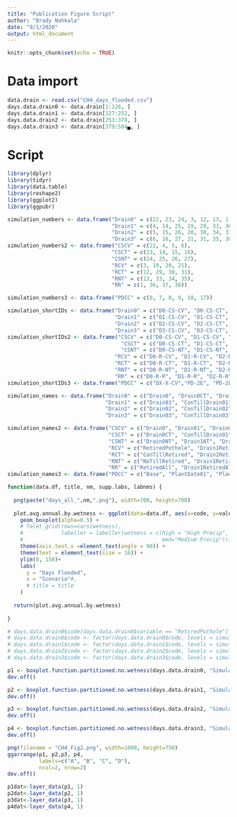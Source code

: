 ```yaml
---
title: "Publication Figure Script"
author: "Brady Nahkala"
date: "9/1/2020"
output: html_document
---
```


```r
knitr::opts_chunk$set(echo = TRUE)
```

# Data import

```r
data.drain <- read.csv("CH4_days_flooded.csv")
days.data.drain0 <- data.drain[1:126, ]
days.data.drain1 <- data.drain[127:252, ]
days.data.drain2 <- data.drain[253:378, ]
days.data.drain3 <- data.drain[379:504▄, ]
```

# Script
```r
library(dplyr)
library(tidyr)
library(data.table)
library(reshape2)
library(ggplot2)
library(ggpubr)

```

```r
simulation_numbers <- data.frame("Drain0" = c(22, 23, 24, 3, 12, 13, 1),
                                 "Drain1" = c(4, 14, 25, 19, 29, 33, 36),
                                 "Drain2" = c(5, 15, 26, 20, 30, 34, 37),
                                 "Drain3" = c(6, 16, 27, 21, 31, 35, 38))
simulation_numbers2 <- data.frame("CSCV" = c(22, 4, 5, 6),
                                 "CSCT" = c(23, 14, 15, 16),
                                 "CSNT" = c(24, 25, 26, 27),
                                 "RCV" = c(3, 19, 20, 21),
                                 "RCT" = c(12, 29, 30, 31),
                                 "RNT" = c(13, 33, 34, 35),
                                 "RR" = c(1, 36, 37, 38))

simulation_numbers3 <- data.frame("PDCC" = c(0, 7, 8, 9, 10, 17))

simulation_shortIDs <- data.frame("Drain0" = c("D0-CS-CV", "D0-CS-CT", "D0-CS-NT", "D0-R-CV", "D0-R-CT", "D0-R-NT","D0-R-R"),
                                  "Drain1" = c("D1-CS-CV", "D1-CS-CT", "D1-CS-NT", "D1-R-CV", "D1-R-CT", "D1-R-NT","D1-R-R"),
                                  "Drain2" = c("D2-CS-CV", "D2-CS-CT", "D2-CS-NT", "D2-R-CV", "D2-R-CT", "D2-R-NT","D2-R-R"),
                                  "Drain3" = c("D3-CS-CV", "D3-CS-CT", "D3-CS-NT", "D3-R-CV", "D3-R-CT", "D3-R-NT","D3-R-R"))
simulation_shortIDs2 <- data.frame("CSCV" = c("D0-CS-CV", "D1-CS-CV", "D2-CS-CV", "D3-CS-CV"),
                                    "CSCT" = c("D0-CS-CT", "D1-CS-CT", "D2-CS-CT", "D3-CS-CT"),
                                    "CSNT" = c("D0-CS-NT", "D1-CS-NT", "D2-CS-NT", "D3-CS-NT"),
                                  "RCV" = c("D0-R-CV", "D1-R-CV", "D2-R-CV", "D3-R-CV"),
                                  "RCT" = c("D0-R-CT", "D1-R-CT", "D2-R-CT", "D3-R-CT"),
                                  "RNT" = c("D0-R-NT", "D1-R-NT", "D2-R-NT", "D3-R-NT"),
                                  "RR" = c("D0-R-R", "D1-R-R", "D2-R-R", "D3-R-R"))
simulation_shortIDs3 <- data.frame("PDCC" = c("DX-X-CV","PD-2E", "PD-2L", "PD-4L", "PD-6L", "DX-CC-NT"))

simulation_names <- data.frame("Drain0" = c("Drain0", "Drain0CT", "Drain0NT", "RetiredPothole", "ConTillRetired", "NoTillRetired","RetiredAll"),
                               "Drain1" = c("Drain01", "ConTillDrain01", "Drain1NT", "Drain1Retired", "Drain1RetiredCT", "Drain1RetiredNT","Drain1RetiredAll"),
                               "Drain2" = c("Drain02", "ConTillDrain02", "Drain2NT", "Drain2Retired", "Drain2RetiredCT", "Drain2RetiredNT","Drain2RetiredAll"),
                               "Drain3" = c("Drain03", "ConTillDrain03", "Drain3NT", "Drain3Retired", "Drain3RetiredCT", "Drain3RetiredNT","Drain3RetiredAll"))

simulation_names2 <- data.frame("CSCV" = c("Drain0", "Drain01", "Drain02", "Drain03"),
                                "CSCT" = c("Drain0CT", "ConTillDrain01", "ConTillDrain02", "ConTillDrain03"),
                                "CSNT" = c("Drain0NT", "Drain1NT", "Drain2NT", "Drain3NT"),
                                "RCV" = c("RetiredPothole", "Drain1Retired", "Drain2Retired", "Drain3Retired"),
                                "RCT" = c("ConTillRetired", "Drain1RetiredCT", "Drain2RetiredCT", "Drain3RetiredCT"),
                                "RNT" = c("NoTillRetired", "Drain1RetiredNT", "Drain2RetiredNT", "Drain3RetiredNT"),
                                "RR" = c("RetiredAll", "Drain1RetiredAll", "Drain2RetiredAll", "Drain3RetiredAll"))
simulation_names3 <- data.frame("PDCC" = c("Base", "PlantDate01", "PlantDate02", "PlantDate03", "PlantDate04", "CoverCrop"))

```


```r
function(data.df, title, nm, supp.labs, labnms) {
  
  png(paste("days_all_",nm,".png"), width=700, height=700)
  
  plot.avg.annual.by.wetness <- ggplot(data=data.df, aes(x=code, y=value))+
    geom_boxplot(alpha=0.5) +
    # facet_grid(rows=vars(wetness),
    #            labeller = labeller(wetness = c(high = "High Precip", low="Low Precip",
    #                                            med="Medium Precip"))) +
    theme(axis.text.x =element_text(angle = 90)) +
    theme(text = element_text(size = 16)) +
    ylim(0, 150)+
    labs(
      y = "Days Flooded",
      x = "Scenario"#,
      # title = title
    )
  
  return(plot.avg.annual.by.wetness)
  
}
```

```r
# days.data.drain0$code[days.data.drain0$variable == "RetiredPothole"] <- "D0-R-CV"
# days.data.drain0$code <- factor(days.data.drain0$code, levels = simulation_shortIDs$Drain0)
# days.data.drain1$code <- factor(days.data.drain1$code, levels = simulation_shortIDs$Drain1)
# days.data.drain2$code <- factor(days.data.drain2$code, levels = simulation_shortIDs$Drain2)
# days.data.drain3$code <- factor(days.data.drain3$code, levels = simulation_shortIDs$Drain3)

```


```r
p1 <- boxplot.function.partitioned.no.wetness(days.data.drain0, "Simulation Comparison, No Drainage Present", "drain0", simulation_shortIDs$Drain0, simulation_names$Drain0)
dev.off()

p2 <- boxplot.function.partitioned.no.wetness(days.data.drain1, "Simulation Comparison, Subsurface Drainage", "drain1", simulation_shortIDs$Drain1, simulation_names$Drain1)
dev.off()

p3 <- boxplot.function.partitioned.no.wetness(days.data.drain2, "Simulation Comparison, One Inlet", "drain2", simulation_shortIDs$Drain2, simulation_names$Drain2)
dev.off()

p4 <- boxplot.function.partitioned.no.wetness(days.data.drain3, "Simulation Comparison, Multiple Inlets", "drain3", simulation_shortIDs$Drain3, simulation_names$Drain3)
dev.off()

png(filename = "CH4_Fig2.png", width=1000, height=750)
ggarrange(p1, p2,p3, p4, 
          labels=c("A", "B", "C", "D"),
          ncol=2, nrow=2)
dev.off()
```

```r
p1dat<-layer_data(p1, 1)
p2dat<-layer_data(p2, 1)
p3dat<-layer_data(p3, 1)
p4dat<-layer_data(p4, 1)

```
